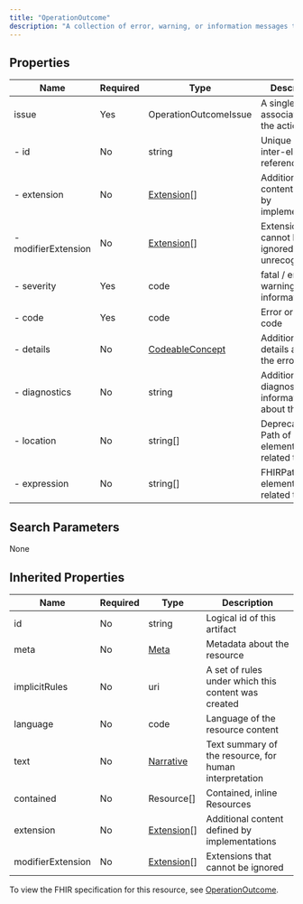 ```yaml
---
title: "OperationOutcome"
description: "A collection of error, warning, or information messages that result from a system action."
---
```


## Properties

| Name                | Required | Type                                                            | Description                                            |
| ------------------- | -------- | --------------------------------------------------------------- | ------------------------------------------------------ |
| issue               | Yes      | OperationOutcomeIssue                                           | A single issue associated with the action              |
| - id                | No       | string                                                          | Unique id for inter-element referencing                |
| - extension         | No       | [Extension](/medical-api/fhir/data-types/extension)[]           | Additional content defined by implementations          |
| - modifierExtension | No       | [Extension](/medical-api/fhir/data-types/extension)[]           | Extensions that cannot be ignored even if unrecognized |
| - severity          | Yes      | code                                                            | fatal / error / warning / information                  |
| - code              | Yes      | code                                                            | Error or warning code                                  |
| - details           | No       | [CodeableConcept](/medical-api/fhir/data-types/codeableconcept) | Additional details about the error                     |
| - diagnostics       | No       | string                                                          | Additional diagnostic information about the issue      |
| - location          | No       | string[]                                                        | Deprecated: Path of element(s) related to issue        |
| - expression        | No       | string[]                                                        | FHIRPath of element(s) related to issue                |

## Search Parameters

None

## Inherited Properties

| Name              | Required | Type                                                  | Description                                            |
| ----------------- | -------- | ----------------------------------------------------- | ------------------------------------------------------ |
| id                | No       | string                                                | Logical id of this artifact                            |
| meta              | No       | [Meta](/medical-api/fhir/data-types/meta)             | Metadata about the resource                            |
| implicitRules     | No       | uri                                                   | A set of rules under which this content was created    |
| language          | No       | code                                                  | Language of the resource content                       |
| text              | No       | [Narrative](/medical-api/fhir/data-types/narrative)   | Text summary of the resource, for human interpretation |
| contained         | No       | Resource[]                                            | Contained, inline Resources                            |
| extension         | No       | [Extension](/medical-api/fhir/data-types/extension)[] | Additional content defined by implementations          |
| modifierExtension | No       | [Extension](/medical-api/fhir/data-types/extension)[] | Extensions that cannot be ignored                      |

To view the FHIR specification for this resource, see [OperationOutcome](https://www.hl7.org/fhir/StructureDefinition/OperationOutcome).
